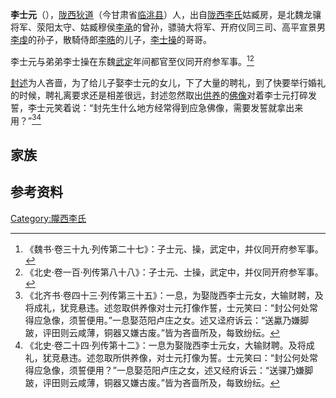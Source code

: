 '''李士元'''（{{bd|？||？| |}}），[[陇西郡|陇西]][[狄道县|狄道]]（今甘肃省[[临洮县|临洮县]]）人，出自[[陇西李氏|陇西李氏]]姑臧房，是北魏龙骧将军、荥阳太守、姑臧穆侯[[李承_(北魏)|李承]]的曾孙，骠骑大将军、开府仪同三司、高平宣景男[[李虔|李虔]]的孙子，散騎侍郎[[李晧|李晧]]的儿子，[[李士操|李士操]]的哥哥。

李士元与弟弟李士操在东魏[[武定_(东魏)|武定]]年间都官至仪同开府参军事。<ref>《魏书·卷三十九·列传第二十七》：子士元、操，武定中，并仪同开府参军事。</ref><ref>《北史·卷一百·列传第八十八》：子士元、士操，武定中，并仪同开府参军事。</ref>

[[封述|封述]]为人吝啬，为了给儿子娶李士元的女儿，下了大量的聘礼，到了快要举行婚礼的时候，聘礼离要求还是相差很远，封述忽然取出[[供养|供养]]的[[佛像|佛像]]对着李士元打碎发誓，李士元笑着说：“封先生什么地方经常得到应急佛像，需要发誓就拿出来用？”<ref>《北齐书·卷四十三·列传第三十五》：一息，为娶陇西李士元女，大输财聘，及将成礼，犹竞悬违。述忽取供养像对士元打像作誓，士元笑曰：“封公何处常得应急像，须誓便用。”一息娶范阳卢庄之女。述又迳府诉云：“送驘乃嫌脚跛，评田则云咸薄，铜器又嫌古废。”皆为吝啬所及，每致纷纭。</ref><ref>《北史·卷二十四·列传第十二》：一息为娶陇西李士元女，大输财聘。及将成礼，犹竞悬违。述忽取所供养像，对士元打像为誓。士元笑曰：“封公何处常得应急像，须誓便用？”一息娶范阳卢庄之女，述又经府诉云：“送骒乃嫌脚跛，评田则云咸薄，铜器又嫌古废。”皆为吝啬所及，每致纷纭。</ref>

==家族==
{{main|陇西李氏世系图}}

==参考资料==
{{reflist}}

[[Category:隴西李氏|Category:隴西李氏]]